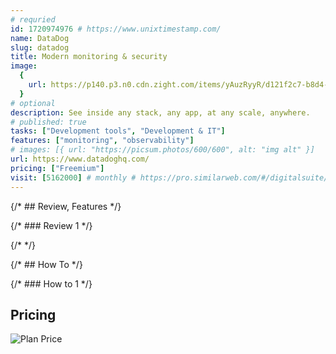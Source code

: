 ```yaml
---
# requried
id: 1720974976 # https://www.unixtimestamp.com/
name: DataDog
slug: datadog
title: Modern monitoring & security
image:
  {
    url: https://p140.p3.n0.cdn.zight.com/items/yAuzRyyR/d121f2c7-b8d4-4309-a807-8fbb108fb31a.jpg,
  }
# optional
description: See inside any stack, any app, at any scale, anywhere.
# published: true
tasks: ["Development tools", "Development & IT"]
features: ["monitoring", "observability"]
# images: [{ url: "https://picsum.photos/600/600", alt: "img alt" }]
url: https://www.datadoghq.com/
pricing: ["Freemium"]
visit: [5162000] # monthly # https://pro.similarweb.com/#/digitalsuite/websiteanalysis/home
---
```


{/* ## Review, Features */}

{/* ### Review 1 */}

{/* <DetailYoutube videoId="" startTime={0} /> */}

{/* ## How To */}

{/* ### How to 1 */}

## Pricing

<Img
  src="https://p140.p3.n0.cdn.zight.com/items/Kouk5J7r/626e4f97-171f-4ab6-8458-c36c79421845.jpg"
  alt="Plan Price"
/>
